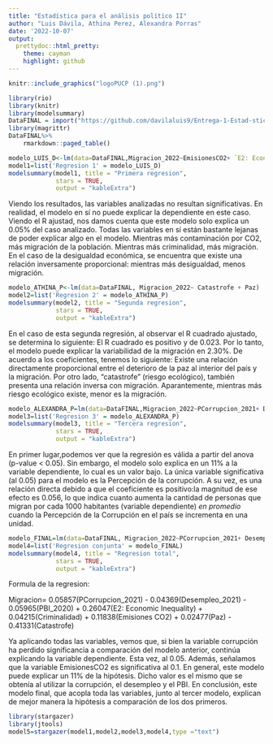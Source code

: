 ```yaml
---
title: "Estadística para el análisis político II"
author: "Luis Dávila, Athina Perez, Alexandra Porras"
date: '2022-10-07'
output:
  prettydoc::html_pretty:
    theme: cayman
    highlight: github
---
```


```r
knitr::include_graphics("logoPUCP (1).png") 
```


```r
library(rio)
library(knitr)
library(modelsummary)
DataFINAL = import("https://github.com/davilaluis9/Entrega-1-Estad-stica/raw/main/DataFINAL2.csv")
library(magrittr)
DataFINAL%>%
    rmarkdown::paged_table()
```


```r

modelo_LUIS_D<-lm(data=DataFINAL,Migracion_2022~EmisionesCO2+ `E2: Economic Inequality` + Criminalidad)
model1=list('Regresion 1' = modelo_LUIS_D)
modelsummary(model1, title = "Primera regresion",
             stars = TRUE,
             output = "kableExtra")
```

Viendo los resultados, las variables analizadas no resultan significativas. En realidad, el modelo en sí no puede explicar la dependiente en este caso. Viendo el R ajustad, nos damos cuenta que este modelo solo explica un 0.05% del caso analizado. Todas las variables en sí están bastante lejanas de poder explicar algo en el modelo. Mientras más contaminación por CO2, más migración de la población. Mientras más criminalidad, más migración. En el caso de la desigualdad económica, se encuentra que existe una relación inversamente proporcional: mientras más desigualdad, menos migración. 


```r
modelo_ATHINA_P<-lm(data=DataFINAL, Migracion_2022~ Catastrofe + Paz)
model2=list('Regresion 2' = modelo_ATHINA_P)
modelsummary(model2, title = "Segunda regresion",
             stars = TRUE,
             output = "kableExtra")
```
En el caso de esta segunda regresión, al observar el R cuadrado ajustado, se determina lo siguiente: El R cuadrado es positivo y de 0.023. Por lo tanto, el modelo puede explicar la variabilidad de la migración en 2.30%.  De acuerdo a los coeficientes, tenemos lo siguiente: Existe una relación directamente proporcional entre el deterioro de la paz al interior del país y la migración. Por otro lado, "catastrofe" (riesgo ecológico), también presenta una relación inversa con migración. Aparantemente, mientras más riesgo ecológico existe, menor es la migración. 


```r
modelo_ALEXANDRA_P=lm(data=DataFINAL,Migracion_2022~PCorrupcion_2021+ Desempleo_2021+PBI_2020)
model3=list('Regresion 3' = modelo_ALEXANDRA_P)
modelsummary(model3, title = "Tercera regresion",
             stars = TRUE,
             output = "kableExtra")
```
En primer lugar,podemos ver que la regresión es válida a partir del anova (p-value < 0.05). Sin embargo, el modelo solo explica en un 11% a la variable dependiente, lo cual es un valor bajo. La única variable significativa (al 0.05) para el modelo es la Percepción de la corrupción. A su vez, es una relación directa debido a que el coeficiente es positivo:la magnitud de ese efecto es 0.056, lo que indica cuanto aumenta la cantidad de personas que migran por cada 1000 habitantes (variable dependiente) *en promedio* cuando la Percepción de la Corrupción en el país se incrementa en una unidad.

```r
modelo_FINAL=lm(data=DataFINAL, Migracion_2022~PCorrupcion_2021+ Desempleo_2021+PBI_2020+`E2: Economic Inequality`+Criminalidad+EmisionesCO2+Paz+Catastrofe)
model4=list('Regresion conjunta' = modelo_FINAL)
modelsummary(model4, title = "Regresion total",
             stars = TRUE,
             output = "kableExtra")
```
Formula de la regresion: 

Migracion= 0.05857(PCorrupcion_2021) - 0.04369(Desempleo_2021) - 0.05965(PBI_2020) + 0.26047(E2: Economic Inequality) + 0.04215(Criminalidad) + 0.11838(Emisiones CO2) + 0.02477(Paz) - 0.41331(Catastrofe)

Ya aplicando todas las variables, vemos que, si bien la variable corrupción ha perdido significancia a comparación del modelo anterior, continúa explicando la variable dependiente. Esta vez, al 0.05. Además, señalamos que la variable EmisionesCO2 es significativa al 0.1. En general, este modelo puede explicar un 11% de la hipótesis. Dicho valor es el mismo que se obtenía al utilizar la corrupción, el desempleo y el PBI. 
En conclusión, este modelo final, que acopla toda las variables, junto al tercer modelo, explican de mejor manera la hipótesis a comparación de los dos primeros.

```r
library(stargazer)
library(jtools)
model5=stargazer(model1,model2,model3,model4,type ="text")
```

